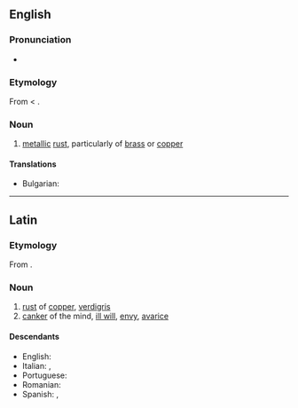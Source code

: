 ==English==

===Pronunciation===
* {{IPA|/iːˈruːɡoʊ/|/ɪˈruːɡoʊ/|/aɪˈruːɡoʊ/}}

===Etymology===
From {{etyl|la}} {{term|aerugo|aerūgō|lang=la}} < {{term|aes|aes|copper, bronze, brass|lang=la}}.

===Noun===
{{en-noun|-}}

# [[metal]]lic [[rust]], particularly of [[brass]] or [[copper]]

====Translations====
* Bulgarian: {{t+|bg|патина}}

----

==Latin==

===Etymology===
From {{term|aes|aes|copper, bronze, brass|lang=la}}.

===Noun===
{{infl|la|noun}}

# [[rust]] of [[copper]], [[verdigris]]
# [[canker]] of the mind, [[ill will]], [[envy]], [[avarice]]

====Descendants====
* English: {{l|en|aerugo}}
* Italian: {{l|it|ruggine}}, {{l|it|rogna}}
* Portuguese: {{l|pt|aerugita}}
* Romanian: {{l|ro|rugină}}
* Spanish: {{l|es|orín}}, {{l|es|roña}}
